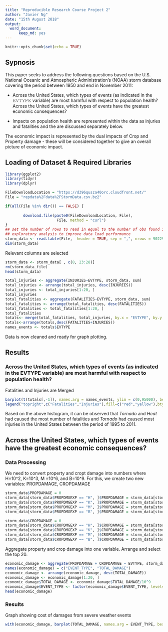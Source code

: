 ```yaml
---
title: "Reproducible Research Course Project 2"
author: "Javier Ng"
date: "15th August 2018"
output: 
  word_document:
      keep_md: yes
---
```


```r
knitr::opts_chunk$set(echo = TRUE)
```

## Sypnosis

This paper seeks to address the following questions based on the U.S. National Oceanic and Atmospheric Administration’s (NOAA) storm database covering the period between 1950 and end in November 2011:

* Across the United States, which types of events (as indicated in the 𝙴𝚅𝚃𝚈𝙿𝙴 variable) are most harmful with respect to population health?
Across the United States, which types of events have the greatest economic consequences?

* Impacts on population health are represented within the data as injuries and fatalities and the are discussed separately below.

The economic impact is represented by the dual impacts of Crop and Property damage - these will be considered together to give an overall picture of economic impact.

## Loading of Dataset & Required Libraries

```R
library(ggplot2)
library(tidyr)
library(dplyr)

FileDownloadLocation = "https://d396qusza40orc.cloudfront.net/"
File = "repdata%2Fdata%2FStormData.csv.bz2"

if(all(File %in% dir()) == FALSE) { 
        
        download.file(paste0(FileDownloadLocation, File), 
                       File, method = "curl")
} 
## set the number of rows to read in equal to the number of obs found in
## exploratory analysis to improve data load performance
storm_data <- read.table(File,  header = TRUE, sep = ",", nrows = 902298 )
dim(storm_data)
```
Relevant columns are selected
```R
storm_data <- storm_data[ , c(8, 23:28)] 
rm(storm_data_file)
head(storm_data)
```
```R
total_injuries <- aggregate(INJURIES~EVTYPE, storm_data, sum)
total_injuries <- arrange(total_injuries, desc(INJURIES))
total_injuries <- total_injuries[1:20, ]
total_injuries
total_fatalities <- aggregate(FATALITIES~EVTYPE, storm_data, sum)
total_fatalities <- arrange(total_fatalities, desc(FATALITIES))
total_fatalities <- total_fatalities[1:20, ]
total_fatalities
totals<- merge(total_fatalities, total_injuries, by.x = "EVTYPE", by.y = "EVTYPE")
totals<-arrange(totals,desc(FATALITIES+INJURIES))
names_events <- totals$EVTYPE
```
Data is now cleaned and ready for graph plotting.

## Results

### Across the United States, which types of events (as indicated in the EVTYPE variable) are most harmful with respect to population health?

Fatalities and Injuries are Merged

```R
barplot(t(totals[,-1]), names.arg = names_events, ylim = c(0,95000), beside = T, cex.names = 0.8, las=2, col = c("red", "yellow"), main="Top Disaster Casualties")
legend("topright",c("Fatalities","Injuries"),fill=c("red","yellow"),bty = "n")
```
Based on the above histogram, it can be observed that *Tornado* and *Heat* had caused the most number of fatalities and *Tornado* had caused most injuries in the United States between the period of 1995 to 2011.

## Across the United States, which types of events have the greatest economic consequences?

### Data Processing
We need to convert property and cropt damage into numbers where H=10^2, K=10^3, M =10^6, and B=10^9. For this, we create two new variables: PROPDAMAGE, CROPDAMAGE

```R
storm_data$PROPDAMAGE = 0
storm_data[storm_data$PROPDMGEXP == "H", ]$PROPDAMAGE = storm_data[storm_data$PROPDMGEXP == "H", ]$PROPDMG * 10^2
storm_data[storm_data$PROPDMGEXP == "K", ]$PROPDAMAGE = storm_data[storm_data$PROPDMGEXP == "K", ]$PROPDMG * 10^3
storm_data[storm_data$PROPDMGEXP == "M", ]$PROPDAMAGE = storm_data[storm_data$PROPDMGEXP == "M", ]$PROPDMG * 10^6
storm_data[storm_data$PROPDMGEXP == "B", ]$PROPDAMAGE = storm_data[storm_data$PROPDMGEXP == "B", ]$PROPDMG * 10^9

storm_data$CROPDAMAGE = 0
storm_data[storm_data$CROPDMGEXP == "H", ]$CROPDAMAGE = storm_data[storm_data$CROPDMGEXP == "H", ]$CROPDMG * 10^2
storm_data[storm_data$CROPDMGEXP == "K", ]$CROPDAMAGE = storm_data[storm_data$CROPDMGEXP == "K", ]$CROPDMG * 10^3
storm_data[storm_data$CROPDMGEXP == "M", ]$CROPDAMAGE = storm_data[storm_data$CROPDMGEXP == "M", ]$CROPDMG * 10^6
storm_data[storm_data$CROPDMGEXP == "B", ]$CROPDAMAGE = storm_data[storm_data$CROPDMGEXP == "B", ]$CROPDMG * 10^9
```

Aggregate property and crop damage into one variable. Arrange and select the top 20.

```R
economic_damage <- aggregate(PROPDAMAGE + CROPDAMAGE ~ EVTYPE, storm_data, sum)
names(economic_damage) = c("EVENT_TYPE", "TOTAL_DAMAGE")
economic_damage <- arrange(economic_damage, desc(TOTAL_DAMAGE))
economic_damage <- economic_damage[1:20, ]
economic_damage$TOTAL_DAMAGE <- economic_damage$TOTAL_DAMAGE/10^9
economic_damage$EVENT_TYPE <- factor(economic_damage$EVENT_TYPE, levels = economic_damage$EVENT_TYPE)
head(economic_damage)
```

### Results

Graph showing cost of damages from severe weather events

```R
with(economic_damage, barplot(TOTAL_DAMAGE, names.arg = EVENT_TYPE, beside = T, cex.names = 0.8, las=2, col = "gold", main = "Total Property and Crop Damage by Top 20 Event Types", ylab = "Total Damage in USD (10^9)"))
```